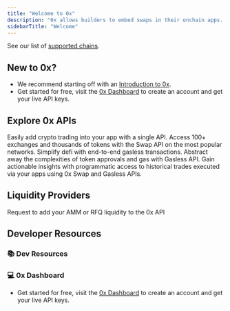 ---
title: "Welcome to 0x"
description: "0x allows builders to embed swaps in their onchain apps. Tap into aggregated liquidity from 130+ sources, across 15+ EVM chains with the most efficient trade execution. Our suite of APIs has processed over 60M+ million transactions and $154B+ in volume from more than 9+ million users trading on apps like Matcha.xyz, Coinbase Wallet, Robinhood Wallet, Phantom, MetaMask, Zerion, Zapper, and more."
sidebarTitle: "Welcome"
---

See our list of [supported chains](https://0x.org/docs/introduction/0x-cheat-sheet).

## New to 0x?

- We recommend starting off with an [Introduction to 0x](https://0x.org/docs/introduction/introduction-to-0x).
- Get started for free, visit the [0x Dashboard](https://dashboard.0x.org/) to create an account and get your live API keys.

## Explore 0x APIs[​](https://0x.org/docs/introduction/#explore-0x-apis "Direct link to Explore 0x APIs")

<CardGroup>
<Card title="Swap API" href="https://0x.org/docs/0x-swap-api/introduction" icon="rotate">
Easily add crypto trading into your app with a single API. Access 100+ exchanges and thousands of tokens with the Swap API on the most popular networks.
</Card>

<Card title="Gasless API" href="https://0x.org/docs/gasless-api/introduction" icon="gas-pump">
Simplify defi with end-to-end gasless transactions. Abstract away the complexities of token approvals and gas with Gasless API.
</Card>

<Card title="Trade Analytics API" href="https://0x.org/docs/trade-analytics-api/introduction" icon="chart-simple">
Gain actionable insights with programmatic access to historical trades executed via your apps using 0x Swap and Gasless APIs.
</Card>

</CardGroup>

## Liquidity Providers
<CardGroup >
<Card title="Liquidity Providers" href="https://0x.org/docs/category/liquidity-providers" icon="wave">
Request to add your AMM or RFQ liquidity to the 0x API
</Card>
</CardGroup>

## Developer Resources

### 📚 Dev Resources
<CardGroup>
<Card title="0x Cheat Sheet" href="https://0x.org/docs/introduction/0x-cheat-sheet" icon="file" horizontal/>
<Card title="Supported Chains" href="https://0x.org/docs/developer-resources/supported-chains" icon="file" horizontal/>
<Card title="0x Contracts" href="https://0x.org/docs/developer-resources/core-concepts/contracts" icon="file" horizontal/>
<Card title="Glossary" href="https://0x.org/docs/developer-resources/core-concepts/glossary" icon="file" horizontal/>
<Card title="Issues & Error Codes" href="https://0x.org/docs/introduction/api-issues" icon="file" horizontal/>
<Card title="FAQs & Troubleshooting" href="https://0x.org/docs/developer-resources/faqs-and-troubleshooting" icon="file" horizontal/>
<Card title="Access 0x Transaction Data" href="https://0x.org/docs/developer-resources/transaction-data" icon="file" horizontal/>
<Card title="Buy/Sell Tax Support" href="https://0x.org/docs/developer-resources/buy-sell-tax-support" icon="file" horizontal/>
<Card title="Rate Limits" href="https://0x.org/docs/developer-resources/rate-limits" icon="file" horizontal/>
<Card title="System Status" href="https://0x.statuspal.io/" icon="file" horizontal/>

</CardGroup>


### 💻 0x Dashboard
- Get started for free, visit the [0x Dashboard](https://dashboard.0x.org/) to create an account and get your live API keys.
